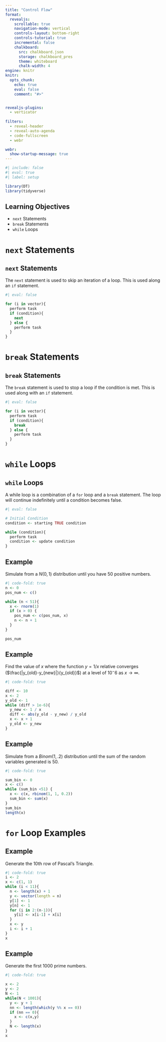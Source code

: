 ```yaml
---
title: "Control Flow"
format:
  revealjs:
    scrollable: true
    navigation-mode: vertical
    controls-layout: bottom-right
    controls-tutorial: true
    incremental: false 
    chalkboard:
      src: chalkboard.json
      storage: chalkboard_pres
      theme: whiteboard
      chalk-width: 4
engine: knitr
knitr:
  opts_chunk: 
    echo: true
    eval: false
    comment: "#>" 


revealjs-plugins:
  - verticator
  
filters: 
  - reveal-header
  - reveal-auto-agenda
  - code-fullscreen
  - webr

webr: 
  show-startup-message: true
---
```


```r
#| include: false
#| eval: true
#| label: setup

library(DT)
library(tidyverse)
```

## Learning Objectives

-   `next` Statements
-   `break` Statements
-   `while` Loops

# `next` Statements

## `next` Statements

The `next` statement is used to skip an iteration of a loop. This is used along an `if` statement.

```r
#| eval: false

for (i in vector){
  perform task
  if (condition){
    next
  } else {
    perform task
  }
}

```


# `break` Statements

## `break` Statements

The `break` statement is used to stop a loop if the condition is met. This is used along with an `if` statement.

```r
#| eval: false

for (i in vector){
  perform task
  if (condition){
    break
  } else {
    perform task
  }
}
```


# `while` Loops

## `while` Loops

A while loop is a combination of a `for` loop and a `break` statement. The loop will continue indefinitely until a condition becomes false.

```r
#| eval: false

# Initial Condition
condition <- starting TRUE condition

while (condition){
  perform task
  condition <- update condition
}
```

## Example

Simulate from a $N(0,1)$ distribution until you have 50 positive numbers.

```r
#| code-fold: true
n <- 0
pos_num <- c()

while (n < 51){
  x <- rnorm(1)
  if (x > 0) {
    pos_num <- c(pos_num, x)
    n <- n + 1
  }
}

pos_num
```


## Example

Find the value of $x$ where the function $y=1/x$ relative converges ($\frac{|y_{old}-y_{new}|}{y_{old}}$) at a level of $10^-6$ as $x\rightarrow \infty$.

```r
#| code-fold: true

diff <- 10
x <- 2
y_old <- 1
while (diff > 1e-6){
  y_new <- 1 / x
  diff <- abs(y_old - y_new) / y_old
  x <- x + 1
  y_old <- y_new
}


```



## Example

Simulate from a $Binom(1,.2)$ distribution until the sum of the random variables generated is 50.

```r
#| code-fold: true

sum_bin <- 0
x <- c()
while (sum_bin <51) {
  x <- c(x, rbinom(1, 1, 0.2))
  sum_bin <- sum(x)
}
sum_bin
length(x)
```




# `for` Loop Examples

## Example

Generate the 10th row of Pascal's Triangle.

```r
#| code-fold: true
i <- 2
x <- c(1, 1)
while (i < 11){
  n <- length(x) + 1
  y <- vector(length = n)
  y[1] <- 1
  y[n] <- 1
  for (i in 2:(n-1)){
    y[i] <- x[i-1] + x[i]
  }
  x <- y
  i <- i + 1
}
x
```

## Example

Generate the first 1000 prime numbers.

```r
#| code-fold: true

x <- 2
y <- 2
N <- 1
while(N < 1001){
  y <- y + 1
  nn <- length(which(y %% x == 0))
  if (nn == 0){
    x <- c(x,y)
  }
  N <- length(x)
}
x
```

